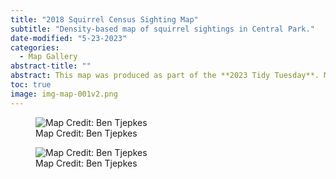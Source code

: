 ```yaml
---
title: "2018 Squirrel Census Sighting Map"
subtitle: "Density-based map of squirrel sightings in Central Park."
date-modified: "5-23-2023"
categories:
  - Map Gallery
abstract-title: ""
abstract: This map was produced as part of the **2023 Tidy Tuesday**. Map creation was performed in R using the RStudio environment and data were pulled from public repositories.
toc: true
image: img-map-001v2.png
---
```


::: {layout-ncol=2}

![Map Credit: Ben Tjepkes](img-map-001v2.png)

![Map Credit: Ben Tjepkes](img-map-001.png)

:::


